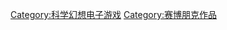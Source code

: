 {{noteTA
|1=zh-hant:賽博朋克;zh-cn:赛博朋克;zh-tw:賽博龐克;zh-hk:數碼龐克
}}

[[Category:科学幻想电子游戏|Category:科学幻想电子游戏]]
[[Category:赛博朋克作品|Category:赛博朋克作品]]